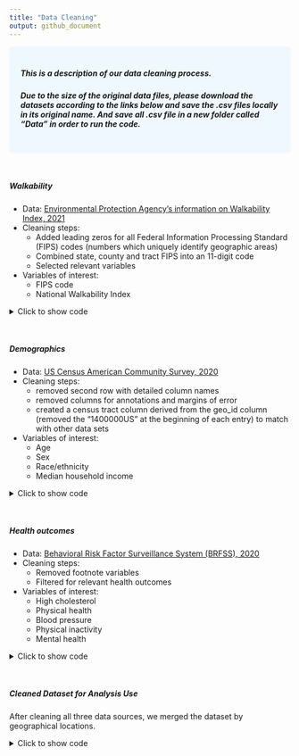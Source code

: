 ```yaml
---
title: "Data Cleaning"
output: github_document
---
```


<style>
div.blue { background-color:aliceblue; border-radius: 5px; padding: 20px;}
</style>
<div class = "blue">

##### This is a description of our data cleaning process.

##### **Due to the size of the original data files, please download the datasets according to the links below and save the .csv files locally in its original name. And save all .csv file in a new folder called "Data" in order to run the code.**

</div>

<br>

##### Walkability

* Data: [Environmental Protection Agency's information on Walkability Index, 2021](http://edg.epa.gov/metadata/catalog/search/resource/details.page?uuid=%7B251AFDD9-23A7-4068-9B27-A3048A7E6012%7D)
* Cleaning steps:
  + Added leading zeros for all Federal Information Processing Standard (FIPS) codes (numbers which uniquely identify geographic areas)
  + Combined state, county and tract FIPS into an 11-digit code
  + Selected relevant variables
* Variables of interest:
  + FIPS code
  + National Walkability Index 

<details>
  <summary>Click to show code</summary>
  
```r
knitr::opts_chunk$set(echo = TRUE)
library(tidyverse)
library(plotly)

```


```r
#Added leading zeros for all Federal Information Processing Standard (FIPS) codes
#Combined state, county and tract FIPS into an 11-digit code 
walkability_raw = read_csv("./data/EPA_SmartLocationDatabase_V3_Jan_2021_Final.csv")

walkability_new = walkability_raw %>% 
  janitor::clean_names() %>% 
  mutate(statefp = str_pad(statefp, width = 2, pad = "0"),
         countyfp = str_pad(countyfp, width = 3, pad = "0"),
         tractce = str_pad(tractce, width = 6, pad = "0"),
         fips = str_c(statefp, countyfp, tractce, blkgrpce, sep = "")) %>% 
  select(fips, everything(), -objectid)

#Selected relevant variables
walkability_clean = walkability_new %>% 
  select(fips, statefp, countyfp, tractce, blkgrpce, nat_walk_ind, csa_name) %>% 
  mutate(location_name = str_c(statefp, countyfp, tractce, sep = ""))
  
```
</details>
<br>

##### Demographics
* Data: [US Census American Community Survey, 2020](https://data.census.gov/table?tid=ACSDP1Y2021.DP05)
* Cleaning steps:
  + removed second row with detailed column names
  + removed columns for annotations and margins of error
  + created a census tract column derived from the geo_id column (removed the "1400000US" at the beginning of each entry) to match with other data sets
* Variables of interest:
  + Age
  + Sex
  + Race/ethnicity
  + Median household income

<details>
  <summary>Click to show code</summary>
  
Demographic Data - ACS 2020
Age, Gender, and Race
```r
demo_raw = read_csv("./data/ACSDP5Y2020.DP05-Data.csv")

#removed second row with detailed column names
#removed columns for annotations and margins of error
#created a census tract column derived from the geo_id column (removed the "1400000US" at the beginning of each entry) to match with other data sets
demo_clean = demo_raw %>% 
  slice(-1) %>% 
  janitor::clean_names() %>%
  select(-ends_with(c("ea", "m", "ma"))) %>% 
  mutate(geo_clean = geo_id, 
         geo_clean = str_replace(geo_clean, "^1400000US", "")) %>% 
  select(geo_clean, dp05_0002pe, dp05_0003pe, dp05_0021pe, dp05_0037pe, dp05_0038pe, dp05_0039pe, dp05_0044pe, dp05_0058pe, dp05_0071pe)

```

Median household income 
```r
income_raw = read_csv("./data/ACSST5Y2020.S1903-Data.csv")

income_clean = income_raw %>% 
  janitor::clean_names() %>%
  select(geo_id, name, s1903_c03_001e) %>% 
  slice(-1) %>% 
  mutate(geo_clean = geo_id, 
         geo_clean = str_replace(geo_clean, "^1400000US", "")) %>% 
  select(geo_clean, everything())

```

</details>
<br>

##### Health outcomes
* Data: [Behavioral Risk Factor Surveillance System (BRFSS), 2020](https://chronicdata.cdc.gov/500-Cities-Places/PLACES-Local-Data-for-Better-Health-Census-Tract-D/cwsq-ngmh/data)
* Cleaning steps:
  + Removed footnote variables
  + Filtered for relevant health outcomes
* Variables of interest:
  + High cholesterol
  + Physical health
  + Blood pressure
  + Physical inactivity
  + Mental health
  
<details>
  <summary>Click to show code</summary>

Health Outcome Data - BRFSS
```r
# raw data with all health outcomes
health_df = read_csv("./data/PLACES__Local_Data_for_Better_Health__Census_Tract_Data_2022_release.csv")

health_new = health_df %>% 
  janitor::clean_names() %>%
  mutate(location_name = str_pad(location_name, width = 11, pad = "0"),
         geolocation = str_replace(geolocation, "^POINT ", ""),
         geolocation = str_replace(geolocation, "^\\(", ""),
         geolocation = str_replace(geolocation, "\\)$", "")) %>% 
  separate(geolocation, into = c("lat", "long"), sep = " ")
  
```

Further cleaning
```r

#For health outcome, we are focusing on 5 outcomes that are likely to be related to walkability 
health_clean = health_new %>% 
  filter(measure_id == c("BPHIGH", "PHLTH", "LPA", "MHLTH", "HIGHCHOL")) %>% 
  select(location_name, lat, long, measure, data_value, data_value_type, data_value_unit, measure_id)
```

</details>
<br>

##### Cleaned Dataset for Analysis Use
After cleaning all three data sources, we merged the dataset by geographical locations. 

<details>
  <summary>Click to show code</summary>
  
Merge
```r
# merging walkability and health outcomes
merge1 = full_join(x = walkability_clean, y = health_clean, by = "location_name")

#mergeing demographic into one df - age&race + median household income
merge2 = full_join(demo_clean, income_clean, by = "geo_clean")
  
merge2 = merge2 %>% 
  mutate(location_name = geo_clean) 

# merge merge1 and merge2
merge_final = full_join(x = merge1, y = merge2, by = "location_name")

merge_final = merge_final %>% 
  rename(sex_male = dp05_0002pe,
         sex_female = dp05_0003pe,
         age_18plus = dp05_0021pe,
         race_white = dp05_0037pe,
         race_black = dp05_0038pe,
         race_aian = dp05_0039pe,
         race_asian = dp05_0044pe,
         race_2_plus = dp05_0058pe,
         race_hispanic = dp05_0071pe,
         median_income = s1903_c03_001e) %>% 
  pivot_longer(names_to = "race",
               values_to = "percent_race",
               cols = starts_with("race"),
               names_prefix = "race_") %>% 
  select(-data_value_type, -data_value_unit)

write_csv(merge_final, "./data/merge_final.csv")

```

</details>


